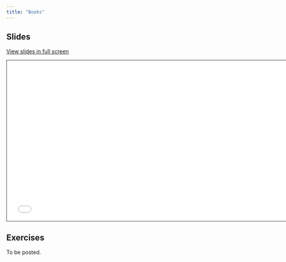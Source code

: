 ```yaml
---
title: "Books"
---
```


## Slides

[View slides in full screen](2-2-books-reveal.html)

```{=html}
<iframe class="slide-deck" src="2-2-books-reveal.html" height="420" width="747" style="border: 1px solid #2e3846;"></iframe>
```

## Exercises

To be posted.
